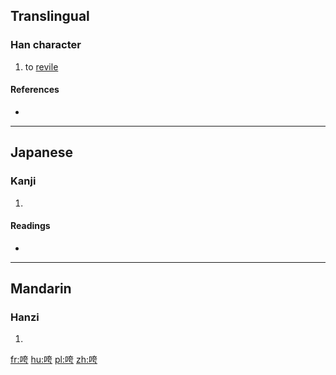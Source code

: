 ==Translingual==

===Han character===
{{Han char|rn=30|rad=口|as=06|sn=9|four=|canj=口大一尸 (RKMS)|ids=⿰[[口]]⿳[[大]][[一]][[丂]]}}

# to [[revile]]

====References====
* {{Han ref|kx=0187.130|dkj=03557|dj=0406.140|hdz=10613.120|uh=54B5|ud=21685}}

----

==Japanese==

===Kanji===
{{ja-kanji|grade=|rs=口06}}

# {{defn|lang=ja|sort=口06}}

====Readings====
* {{ja-readings|on=[[くう]] (kū), [[け]] (ke)|kun=}}

----

==Mandarin==

===Hanzi===
{{cmn-hanzi|pin=[[kuā]] ([[kua1]])|wg=k'ua<sup>1</sup>}}

# {{defn|lang=cmn|sort=口06}}

[[fr:咵]]
[[hu:咵]]
[[pl:咵]]
[[zh:咵]]